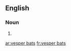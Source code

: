 
==English==

===Noun===
{{head|en|noun plural form}}

# {{plural of|vesper bat|lang=en}}

[[ar:vesper bats]]
[[fr:vesper bats]]